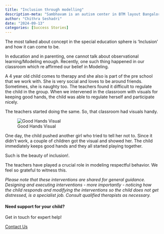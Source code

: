 ```yaml
---
title: "Inclusion through modelling"
description-meta: "Sambhavam is an autism center in BTM layout Bangalore, providing parent guidance, 1 to 1 ABA therapy, speech and occupational therapy. Experienced team, family focused approach."
author: "Chithra Seshadri"
date: "2024-09-13"
categories: [Success Stories]
---
```


The most talked about concept in the special education sphere is ‘Inclusion’ and how it can come to be. 

In education and in parenting, one cannot talk about observational learning/Modeling enough. Recently, one such thing happened in our classroom which re affirmed our belief in Modeling.

A 4 year old child comes to therapy and she also is part of the pre school that we work with. She is very social and loves to be around friends. Sometimes, she is naughty too. The teachers found it difficult to regulate the child in the group. When we intervened in the classroom with visuals for keeping good hands, the child was able to regulate herself and participate nicely. 

The teachers started doing the same. So, that classroom had visuals handy. 

![Good Hands Visual](good-hands.jpg)

One day, the child pushed another girl who tried to tell her not to. Since it didn't work, a couple of children got the visual and showed her. The child immediately keeps good hands and they all started playing together. 

Such is the beauty of inclusion!.

The teachers have played a crucial role in modeling respectful behavior. We feel so grateful to witness this. 


*Please note that these interventions are shared for general guidance. Designing and executing interventions - more importantly - noticing how the child responds and modifying the interventions so the child does not get distressed, is a specialist job. Consult qualified therapists as necessary.*

::: {.page-cta}

#### Need support for your child?

Get in touch for expert help!

<a href="/contact" class="btn btn-primary">Contact Us</a>

:::